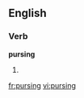 
==English==

===Verb===
'''pursing'''

# {{present participle of|purse}}

[[fr:pursing]]
[[vi:pursing]]